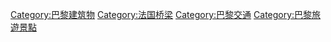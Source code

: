 {{Commonscat|Bridges in Paris}}

[[Category:巴黎建筑物|Category:巴黎建筑物]]
[[Category:法国桥梁|Category:法国桥梁]]
[[Category:巴黎交通|Category:巴黎交通]]
[[Category:巴黎旅遊景點|Category:巴黎旅遊景點]]